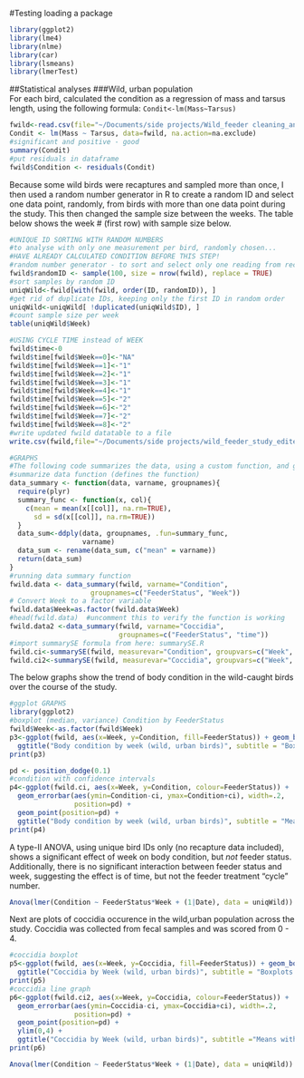 
#Testing loading a package
```r
library(ggplot2)
library(lme4)
library(nlme)
library(car)
library(lsmeans)
library(lmerTest)
```
##Statistical analyses
###Wild, urban population  
For each bird, calculated the condition as a regression of mass and tarsus length, using the following formula: 
`Condit<-lm(Mass~Tarsus)`
```r
fwild<-read.csv(file="~/Documents/side projects/Wild_feeder cleaning_analysis_corrected.csv")
Condit <- lm(Mass ~ Tarsus, data=fwild, na.action=na.exclude)
#significant and positive - good
summary(Condit)
#put residuals in dataframe
fwild$Condition <- residuals(Condit)
```
Because some wild birds were recaptures and sampled more than once, I then used a random number generator in R to create a random ID and select one data point, randomly, from birds with more than one data point during the study.
This then changed the sample size between the weeks. The table below shows the week # (first row) with sample size below. 
```r
#UNIQUE ID SORTING WITH RANDOM NUMBERS
#to analyse with only one measurement per bird, randomly chosen...
#HAVE ALREADY CALCULATED CONDITION BEFORE THIS STEP!
#random number generator - to sort and select only one reading from recapped birds.
fwild$randomID <- sample(100, size = nrow(fwild), replace = TRUE)
#sort samples by random ID
uniqWild<-fwild[with(fwild, order(ID, randomID)), ]
#get rid of duplicate IDs, keeping only the first ID in random order
uniqWild<-uniqWild[ !duplicated(uniqWild$ID), ]
#count sample size per week
table(uniqWild$Week)
```
```r
#USING CYCLE TIME instead of WEEK
fwild$time<-0
fwild$time[fwild$Week==0]<-"NA"
fwild$time[fwild$Week==1]<-"1"
fwild$time[fwild$Week==2]<-"1"
fwild$time[fwild$Week==3]<-"1"
fwild$time[fwild$Week==4]<-"1"
fwild$time[fwild$Week==5]<-"2"
fwild$time[fwild$Week==6]<-"2"
fwild$time[fwild$Week==7]<-"2"
fwild$time[fwild$Week==8]<-"2"
#write updated fwild datatable to a file
write.csv(fwild,file="~/Documents/side projects/wild_feeder_study_edited.csv")
```
```r
#GRAPHS
#The following code summarizes the data, using a custom function, and generates the values needed for confidence intervals, standard errors, etc. used in graph functions. 
#summarize data function (defines the function)
data_summary <- function(data, varname, groupnames){
  require(plyr)
  summary_func <- function(x, col){
    c(mean = mean(x[[col]], na.rm=TRUE),
      sd = sd(x[[col]], na.rm=TRUE))
  }
  data_sum<-ddply(data, groupnames, .fun=summary_func,
                  varname)
  data_sum <- rename(data_sum, c("mean" = varname))
  return(data_sum)
}
#running data summary function
fwild.data <- data_summary(fwild, varname="Condition", 
                    groupnames=c("FeederStatus", "Week"))
# Convert Week to a factor variable
fwild.data$Week=as.factor(fwild.data$Week)
#head(fwild.data)  #uncomment this to verify the function is working
fwild.data2 <-data_summary(fwild, varname="Coccidia",
                           groupnames=c("FeederStatus", "time"))
#import summarySE formula from here: summarySE.R
fwild.ci<-summarySE(fwild, measurevar="Condition", groupvars=c("Week", "FeederStatus"), na.rm=TRUE) #Condition
fwild.ci2<-summarySE(fwild, measurevar="Coccidia", groupvars=c("Week", "FeederStatus"), na.rm=TRUE) #Coccidians
```
The below graphs show the trend of body condition in the wild-caught birds over the course of the study. 
```r
#ggplot GRAPHS
library(ggplot2)
#boxplot (median, variance) Condition by FeederStatus
fwild$Week<-as.factor(fwild$Week)
p3<-ggplot(fwild, aes(x=Week, y=Condition, fill=FeederStatus)) + geom_boxplot() +
  ggtitle("Body condition by week (wild, urban birds)", subtitle = "Boxplots: central lines represent median")
print(p3)

pd <- position_dodge(0.1) 
#condition with confidence intervals
p4<-ggplot(fwild.ci, aes(x=Week, y=Condition, colour=FeederStatus)) + 
  geom_errorbar(aes(ymin=Condition-ci, ymax=Condition+ci), width=.2,
                position=pd) +
  geom_point(position=pd) +
  ggtitle("Body condition by week (wild, urban birds)", subtitle = "Means, error bars represent 95% confidence intervals")
print(p4)
```
A type-II ANOVA, using unique bird IDs only (no recapture data included), shows a significant effect of week on body condition, but _not_ feeder status. Additionally, there is no significant interaction between feeder status and week, suggesting the effect is of time, but not the feeder treatment "cycle" number. 
```r
Anova(lmer(Condition ~ FeederStatus*Week + (1|Date), data = uniqWild)) 
```

Next are plots of coccidia occurence in the wild,urban population across the study. 
Coccidia was collected from fecal samples and was scored from 0 - 4. 
```r
#coccidia boxplot
p5<-ggplot(fwild, aes(x=Week, y=Coccidia, fill=FeederStatus)) + geom_boxplot()+
  ggtitle("Coccidia by Week (wild, urban birds)", subtitle = "Boxplots with medians")
print(p5)
#coccidia line graph
p6<-ggplot(fwild.ci2, aes(x=Week, y=Coccidia, colour=FeederStatus)) + 
  geom_errorbar(aes(ymin=Coccidia-ci, ymax=Coccidia+ci), width=.2,
                position=pd) +
  geom_point(position=pd) +
  ylim(0,4) + 
  ggtitle("Coccidia by Week (wild, urban birds)", subtitle ="Means with 95% confidence intervals")
print(p6)
```

```r
Anova(lmer(Condition ~ FeederStatus*Week + (1|Date), data = uniqWild)) 
```